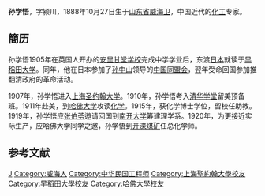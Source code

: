 {{multiple issues|
{{expert|time=2015-12-14T06:59:29+00:00}}
{{orphan|time=2015-12-14T06:59:29+00:00}}
{{unreferenced|time=2015-12-14T06:59:29+00:00}}
}}
'''孙学悟'''，字颍川，1888年10月27日生于[[山东省|山东省]][[威海卫|威海卫]]，中国近代的[[化工|化工]]专家。

== 簡历 ==
孙学悟1905年在英国人开办的[[安里甘堂学校|安里甘堂学校]]完成中学学业后，东渡[[日本|日本]]就读于[[早稻田大学|早稻田大学]]。同年，他在日本参加了[[孙中山|孙中山]]领导的[[中国同盟会|中国同盟会]]，翌年受命回国参加推翻清政府的革命活动。

1907年，孙学悟进入[[上海|上海]][[圣约翰大学_(上海)|圣约翰大学]]。1910年，孙学悟考入[[清华学堂|清华学堂]]留美预备班。1911年赴美，到[[哈佛大学|哈佛大学]]攻读[[化学|化学]]。1915年，获化学博士学位，留校任助教。1919年，孙学悟应[[张伯苓|张伯苓]]邀请回国到[[南开大学|南开大学]]筹建理学系。1920年，为更接近实际生产，应哈佛大学同学之邀，孙学悟到[[开滦煤矿|开滦煤矿]]任总化学师。

==参考文献==
{{reflist}}

{{DEFAULTSORT:Sun孙}}
[[Category:孙姓|J]]
[[Category:威海人|Category:威海人]]
[[Category:中华民国工程师|Category:中华民国工程师]]
[[Category:上海聖約翰大學校友|Category:上海聖約翰大學校友]]
[[Category:早稻田大學校友|Category:早稻田大學校友]]
[[Category:哈佛大學校友|Category:哈佛大學校友]]